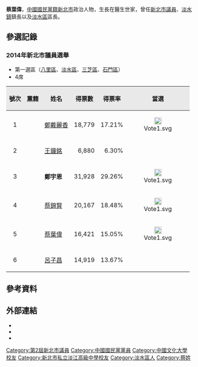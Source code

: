 {{Infobox Officeholder
| name = 蔡葉偉
| office = [[File:Flag_of_New_Taipei_City.svg|35px]][[新北市議會|新北市議會]]第2屆[[新北市議員|議員]]
| term_start = 2014年12月25日
| term_end = 2018年12月25日
| width = 
| now =
| period =
| sex = 男
| nationality = {{ROC}}
| residence = {{TWN}}[[新北市|新北市]][[淡水區|淡水區]]
| date of birth = 1954年1月24日
| party = {{KMT}}
| place of birth = {{TWN}}[[台北縣|台北縣]]
| nickname =
| alma_mater =
| educate = 
* [[新北市私立淡江高級中學|新北市私立淡江高級中學]]
* [[中國文化大學|中國文化大學]]青少年兒童福利系畢業
* [[美國|美國]]明尼蘇達州立大學教育行政碩士 
* [[美國|美國]]明尼蘇達州聖瑪琍大學教育博士
| past = 
*1. 臺北縣淡水鎮第15屆鎮長
*2. 淡江大學公行系兼任助理教授
*3. 淡水社區大學榮譽校長
*4. 救國團青少年輔導中心專任張老師
*5. 救國團淡水團委會會長
*6. 國花幼稚園董事長
*7. 國花葉金枝紀念文教基金會董事長
*8. 淡水區區長
}}

'''蔡葉偉'''{{BD|1954年|1月24日|catIdx=T蔡}}，[[中國國民黨籍|中國國民黨籍]][[新北市|新北市]]政治人物，生長在醫生世家，曾任[[新北市議員|新北市議員]]、[[淡水區|淡水鎮]]鎮長以及[[淡水區|淡水區]]區長。

==參選記錄==
===2014年新北市議員選舉===
*第一選區（[[八里區|八里區]]、[[淡水區|淡水區]]、[[三芝區|三芝區]]、[[石門區|石門區]]）
*4席
{| class="wikitable"
|- style="height:30px;width:50px"
! style="background-color:#E9E9E9" | 號次 
! style="background-color:#E9E9E9" | 黨籍
! style="background-color:#E9E9E9" | 姓名
! style="background-color:#E9E9E9" | 得票數
! style="background-color:#E9E9E9" | 得票率
! style="background-color:#E9E9E9" | 當選
|- style="height:30px;width:50px"
|align="center"|1||{{Kmt}}||[[鄭戴麗香|鄭戴麗香]]||align="right"|18,779||align="right"|17.21%||align="center"|[[File:Vote1.svg|20px]]
|- style="height:30px;width:50px"
|align="center"|2||{{Gptw}}||[[王鐘銘|王鐘銘]]||align="right"|6,880||align="right"|6.30%||
|- style="height:30px;width:50px"
|align="center"|3||{{Dpp}}||'''鄭宇恩'''||align="right"|31,928||align="right"|29.26%||align="center"|[[File:Vote1.svg|20px]]
|- style="height:30px;width:50px"
|align="center"|4||{{Nonp}}||[[蔡錦賢|蔡錦賢]]||align="right"|20,167||align="right"|18.48%||align="center"|[[File:Vote1.svg|20px]]
|- style="height:30px;width:50px"
|align="center"|5||{{Kmt}}||[[蔡葉偉|蔡葉偉]]||align="right"|16,421||align="right"|15.05%||align="center"|[[File:Vote1.svg|20px]]
|- style="height:30px;width:50px"
|align="center"|6||{{Dpp}}||[[呂子昌|呂子昌]]||align="right"|14,919||align="right"|13.67%||
|}

==參考資料==
{{reflist}}

==外部連結==
*{{facebook|tsaiyehwei.cai}}
*{{youtube|user=yawei2009}}
*{{youtube|channel=UCCOwzon1h3c-OY_OYeHH2aA|新北市議員參選人蔡葉偉競選總部}}

{{第2屆新北市議員}}

[[Category:第2屆新北市議員|Category:第2屆新北市議員]]
[[Category:中國國民黨黨員|Category:中國國民黨黨員]]
[[Category:中國文化大學校友|Category:中國文化大學校友]]
[[Category:新北市私立淡江高級中學校友|Category:新北市私立淡江高級中學校友]]
[[Category:淡水區人|Category:淡水區人]]
[[Category:蔡姓|Category:蔡姓]]
